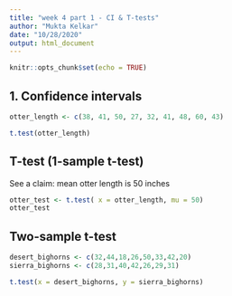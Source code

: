 ```yaml
---
title: "week 4 part 1 - CI & T-tests"
author: "Mukta Kelkar"
date: "10/28/2020"
output: html_document
---
```


```r
knitr::opts_chunk$set(echo = TRUE)
```

## 1. Confidence intervals 

```r
otter_length <- c(38, 41, 50, 27, 32, 41, 48, 60, 43)

t.test(otter_length)

```

## T-test (1-sample t-test)

See a claim: mean otter length is 50 inches

```r
otter_test <- t.test( x = otter_length, mu = 50)
otter_test
```


## Two-sample t-test

```r
desert_bighorns <- c(32,44,18,26,50,33,42,20)
sierra_bighorns <- c(28,31,40,42,26,29,31)

t.test(x = desert_bighorns, y = sierra_bighorns)
```






